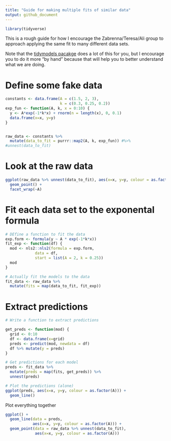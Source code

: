 ```yaml
---
title: "Guide for making multiple fits of similar data"
output: github_document
---
```

```r
library(tidyverse)
```

This is a rough guide for how I encourage the Zabrenna/Teresa/Ali group to approach applying the same fit to many different data sets.

Note that the [tidymodels pacakge](https://www.tidymodels.org/) does a lot of this for you, but I encourage you to do it more "by hand" because that will help you to better understand what we are doing.

# Define some fake data

```r
constants <- data.frame(A = c(1.5, 2, 3),
                        k = c(0.3, 0.25, 0.2))
exp_fun <- function(A, k, x = 0:10) {
  y <- A*exp(-1*k*x) + rnorm(n = length(x), 0, 0.1)
  data.frame(x=x, y=y)
}


raw_data <- constants %>%
  mutate(data_to_fit = purrr::map2(A, k, exp_fun)) #%>%
#unnest(data_to_fit)
```

# Look at the raw data
```r
ggplot(raw_data %>% unnest(data_to_fit), aes(x=x, y=y, colour = as.factor(A))) + 
  geom_point() + 
  facet_wrap(~A)
```

# Fit each data set to the exponental formula

```r
# DEfine a function to fit the data
exp.form <- formula(y ~ A * exp(-1*k*x))
fit_exp <- function(df) {
  mod <- nls2::nls2(formula = exp.form, 
             data = df,
             start = list(A = 2, k = 0.25))
  mod
}

# Actually fit the models to the data
fit_data <- raw_data %>%
  mutate(fits = map(data_to_fit, fit_exp))
```

# Extract predictions

```r
# Write a function to extract predictions

get_preds <- function(mod) {
  grid <- 0:10
  df <- data.frame(x=grid)
  preds <- predict(mod, newdata = df)
  df %>% mutate(y = preds)
}

# Get predictions for each model
preds <- fit_data %>%
  mutate(preds = map(fits, get_preds)) %>%
  unnest(preds)

# Plot the predictions (alone)
ggplot(preds, aes(x=x, y=y, colour = as.factor(A))) + 
  geom_line()
```

Plot everything together

```r
ggplot() + 
  geom_line(data = preds, 
            aes(x=x, y=y, colour = as.factor(A))) + 
  geom_point(data = raw_data %>% unnest(data_to_fit),
             aes(x=x, y=y, colour = as.factor(A)))
```

